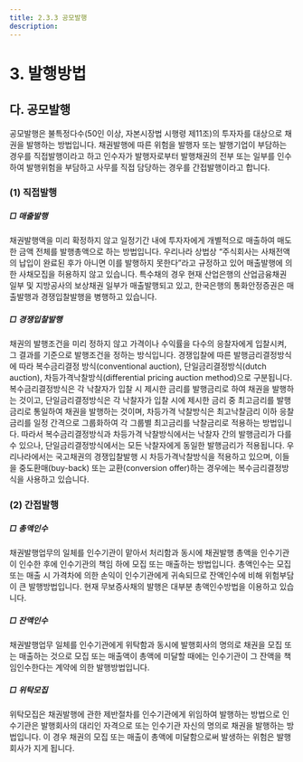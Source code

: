 ```yaml
---
title: 2.3.3 공모발행 
description:
---
```

# 3. 발행방법

## 다. 공모발행

공모발행은 불특정다수(50인 이상, 자본시장법 시행령 제11조)의 투자자를 대상으로 채권을 발행하는 방법입니다. 채권발행에 따른 위험을 발행자 또는 발행기업이 부담하는 경우를 직접발행이라고 하고 인수자가 발행자로부터 발행채권의 전부 또는 일부를 인수하여 발행위험을 부담하고 사무를 직접 담당하는 경우를 간접발행이라고 합니다.

<GCallout severity="warn" title="<공모에 의한 채권발행방식>">
<GCenterImg src="/bm/230_1_pic.jpg" width="500"/>
</GCallout>

### (1) 직접발행

##### □ 매출발행

채권발행액을 미리 확정하지 않고 일정기간 내에 투자자에게 개별적으로 매출하여 매도한 금액 전체를 발행총액으로 하는 방법입니다. 우리나라 상법상 “주식회사는 사채전액의 납입이 완료된 후가 아니면 이를 발행하지 못한다”라고 규정하고 있어 매출발행에 의한 사채모집을 허용하지 않고 있습니다. 특수채의 경우 현재 산업은행의 산업금융채권 일부 및 지방공사의 보상채권 일부가 매출발행되고 있고, 한국은행의 통화안정증권은 매출발행과 경쟁입찰발행을 병행하고 있습니다.

##### □ 경쟁입찰발행

채권의 발행조건을 미리 정하지 않고 가격이나 수익률을 다수의 응찰자에게 입찰시켜, 그 결과를 기준으로 발행조건을 정하는 방식입니다. 경쟁입찰에 따른 발행금리결정방식에 따라 복수금리결정 방식(conventional auction), 단일금리결정방식(dutch auction), 차등가격낙찰방식(differential pricing auction method)으로 구분됩니다. 복수금리결정방식은 각 낙찰자가 입찰 시 제시한 금리를 발행금리로 하여 채권을 발행하는 것이고, 단일금리결정방식은 각 낙찰자가 입찰 시에 제시한 금리 중 최고금리를 발행금리로 통일하여 채권을 발행하는 것이며, 차등가격 낙찰방식은 최고낙찰금리 이하 응찰금리를 일정 간격으로 그룹화하여 각 그룹별 최고금리를 낙찰금리로 적용하는 방법입니다. 따라서 복수금리결정방식과 차등가격 낙찰방식에서는 낙찰자 간의 발행금리가 다를 수 있으나, 단일금리결정방식에서는 모든 낙찰자에게 동일한 발행금리가 적용됩니다. 우리나라에서는 국고채권의 경쟁입찰발행 시 차등가격낙찰방식을 적용하고 있으며, 이들을 중도환매(buy-back) 또는 교환(conversion offer)하는 경우에는 복수금리결정방식을 사용하고 있습니다. 

### (2) 간접발행

##### □ 총액인수

채권발행업무의 일체를 인수기관이 맡아서 처리함과 동시에 채권발행 총액을 인수기관이 인수한 후에 인수기관의 책임 하에 모집 또는 매출하는 방법입니다. 총액인수는 모집 또는 매출 시 가격차에 의한 손익이 인수기관에게 귀속되므로 잔액인수에 비해 위험부담이 큰 발행방법입니다. 현재 무보증사채의 발행은 대부분 총액인수방법을 이용하고 있습니다.

##### □ 잔액인수

채권발행업무 일체를 인수기관에게 위탁함과 동시에 발행회사의 명의로 채권을 모집 또는 매출하는 것으로 모집 또는 매출액이 총액에 미달할 때에는 인수기관이 그 잔액을 책임인수한다는 계약에 의한 발행방법입니다.

##### □ 위탁모집

위탁모집은 채권발행에 관한 제반절차를 인수기관에게 위임하여 발행하는 방법으로 인수기관은 발행회사의 대리인 자격으로 또는 인수기관 자신의 명의로 채권을 발행하는 방법입니다. 이 경우 채권의 모집 또는 매출이 총액에 미달함으로써 발생하는 위험은 발행회사가 지게 됩니다.

